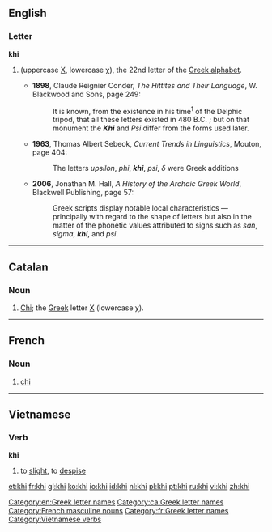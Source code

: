 {{also|khí}}
==English==

===Letter===
'''khi'''

# {{alternative spelling of|chi}} (uppercase [[Χ]], lowercase [[χ]]), the 22nd letter of the [[Greek alphabet]].
#* '''1898''', Claude Reignier Conder, ''The Hittites and Their Language'', W. Blackwood and Sons, page 249:
#*:  It is known, from the existence in his time<sup>1</sup> of the Delphic tripod, that all these letters existed in 480 B.C. ; but on that monument the '''''Khi''''' and ''Psi'' differ from the forms used later. 
#* '''1963''', Thomas Albert Sebeok, ''Current Trends in Linguistics'', Mouton, page 404:
#*: The letters ''upsilon'', ''phi'', '''''khi''''', ''psi'', ''δ'' were Greek additions
#* '''2006''', Jonathan M. Hall, ''A History of the Archaic Greek World'', Blackwell Publishing, page 57:
#*: Greek scripts display notable local characteristics — principally with regard to the shape of letters but also in the matter of the phonetic values attributed to signs such as ''san'', ''sigma'', '''''khi''''', and ''psi''.

[[Category:en:Greek letter names]]

----

==Catalan==

===Noun===
{{ca-noun|f}}
# [[chi|Chi]]; the [[Appendix:Greek script|Greek]] letter [[Χ]] (lowercase [[χ]]).

[[Category:ca:Greek letter names]]

----

==French==

===Noun===
{{fr-noun-inv|m}}

# [[chi]] {{gloss|Greek letter}}

[[Category:French masculine nouns]]
[[Category:fr:Greek letter names]]

----

==Vietnamese==

===Verb===
'''khi'''
# to [[slight]], to [[despise]]

[[Category:Vietnamese verbs]]

{{attention|vi}}

[[et:khi]]
[[fr:khi]]
[[gl:khi]]
[[ko:khi]]
[[io:khi]]
[[id:khi]]
[[nl:khi]]
[[pl:khi]]
[[pt:khi]]
[[ru:khi]]
[[vi:khi]]
[[zh:khi]]